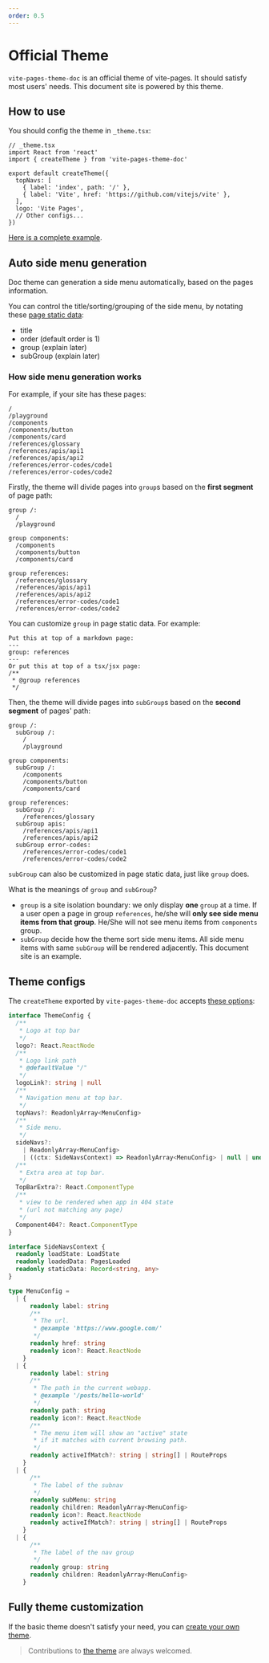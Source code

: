 ```yaml
---
order: 0.5
---
```


# Official Theme

`vite-pages-theme-doc` is an official theme of vite-pages. It should satisfy most users' needs. This document site is powered by this theme.

## How to use

You should config the theme in `_theme.tsx`:

```tsx
// _theme.tsx
import React from 'react'
import { createTheme } from 'vite-pages-theme-doc'

export default createTheme({
  topNavs: [
    { label: 'index', path: '/' },
    { label: 'Vite', href: 'https://github.com/vitejs/vite' },
  ],
  logo: 'Vite Pages',
  // Other configs...
})
```

[Here is a complete example](https://github.com/vitejs/vite-plugin-react-pages/tree/main/packages/playground/use-theme-doc).

## Auto side menu generation

Doc theme can generation a side menu automatically, based on the pages information.

You can control the title/sorting/grouping of the side menu, by notating these [page static data](/page-data#static-data):

- title
- order (default order is 1)
- group (explain later)
- subGroup (explain later)

### How side menu generation works

For example, if your site has these pages:

```
/
/playground
/components
/components/button
/components/card
/references/glossary
/references/apis/api1
/references/apis/api2
/references/error-codes/code1
/references/error-codes/code2
```

Firstly, the theme will divide pages into `group`s based on the **first segment** of page path:

```
group /:
  /
  /playground

group components:
  /components
  /components/button
  /components/card

group references:
  /references/glossary
  /references/apis/api1
  /references/apis/api2
  /references/error-codes/code1
  /references/error-codes/code2
```

You can customize `group` in page static data. For example:
```
Put this at top of a markdown page:
---
group: references
---
Or put this at top of a tsx/jsx page:
/**
 * @group references
 */
```

Then, the theme will divide pages into `subGroup`s based on the **second segment** of pages' path:

```
group /:
  subGroup /:
    /
    /playground

group components:
  subGroup /:
    /components
    /components/button
    /components/card

group references:
  subGroup /:
    /references/glossary
  subGroup apis:
    /references/apis/api1
    /references/apis/api2
  subGroup error-codes:
    /references/error-codes/code1
    /references/error-codes/code2
```

`subGroup` can also be customized in page static data, just like `group` does.

What is the meanings of `group` and `subGroup`?

- `group` is a site isolation boundary: we only display **one** `group` at a time. If a user open a page in group `references`, he/she will **only see side menu items from that group**. He/She will not see menu items from `components` group.
- `subGroup` decide how the theme sort side menu items. All side menu items with same `subGroup` will be rendered adjacently. This document site is an example.

## Theme configs

The `createTheme` exported by `vite-pages-theme-doc` accepts [these options](https://github.com/vitejs/vite-plugin-react-pages/blob/main/packages/theme-doc/src/index.tsx):

```ts
interface ThemeConfig {
  /**
   * Logo at top bar
   */
  logo?: React.ReactNode
  /**
   * Logo link path
   * @defaultValue "/"
   */
  logoLink?: string | null
  /**
   * Navigation menu at top bar.
   */
  topNavs?: ReadonlyArray<MenuConfig>
  /**
   * Side menu.
   */
  sideNavs?:
    | ReadonlyArray<MenuConfig>
    | ((ctx: SideNavsContext) => ReadonlyArray<MenuConfig> | null | undefined)
  /**
   * Extra area at top bar.
   */
  TopBarExtra?: React.ComponentType
  /**
   * view to be rendered when app in 404 state
   * (url not matching any page)
   */
  Component404?: React.ComponentType
}

interface SideNavsContext {
  readonly loadState: LoadState
  readonly loadedData: PagesLoaded
  readonly staticData: Record<string, any>
}

type MenuConfig =
  | {
      readonly label: string
      /**
       * The url.
       * @example 'https://www.google.com/'
       */
      readonly href: string
      readonly icon?: React.ReactNode
    }
  | {
      readonly label: string
      /**
       * The path in the current webapp.
       * @example '/posts/hello-world'
       */
      readonly path: string
      readonly icon?: React.ReactNode
      /**
       * The menu item will show an "active" state
       * if it matches with current browsing path.
       */
      readonly activeIfMatch?: string | string[] | RouteProps
    }
  | {
      /**
       * The label of the subnav
       */
      readonly subMenu: string
      readonly children: ReadonlyArray<MenuConfig>
      readonly icon?: React.ReactNode
      readonly activeIfMatch?: string | string[] | RouteProps
    }
  | {
      /**
       * The label of the nav group
       */
      readonly group: string
      readonly children: ReadonlyArray<MenuConfig>
    }
```

## Fully theme customization

If the basic theme doesn't satisfy your need, you can [create your own theme](/theme-customization).

> Contributions to [the theme](https://github.com/vitejs/vite-plugin-react-pages/tree/main/packages/theme-doc) are always welcomed.
